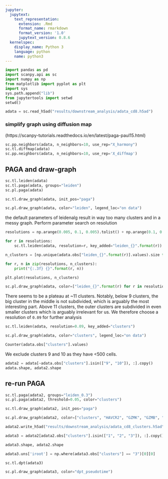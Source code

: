 ```yaml
---
jupyter:
  jupytext:
    text_representation:
      extension: .Rmd
      format_name: rmarkdown
      format_version: '1.0'
      jupytext_version: 0.8.6
  kernelspec:
    display_name: Python 3
    language: python
    name: python3
---
```


```python
import pandas as pd
import scanpy.api as sc
import numpy as np
from matplotlib import pyplot as plt
import sys
sys.path.append("lib")
from jupytertools import setwd
setwd()
```

```python
adata = sc.read_h5ad("results/downstream_analysis/adata_cd8.h5ad")
```

### simplify graph using diffusion map 
(https://scanpy-tutorials.readthedocs.io/en/latest/paga-paul15.html)

```python
sc.pp.neighbors(adata, n_neighbors=10, use_rep="X_harmony")
sc.tl.diffmap(adata)
sc.pp.neighbors(adata, n_neighbors=10, use_rep='X_diffmap')
```

## PAGA and draw-graph

```python
sc.tl.leiden(adata)
sc.tl.paga(adata, groups="leiden")
sc.pl.paga(adata)
```

```python
sc.tl.draw_graph(adata, init_pos="paga")
```

```python
sc.pl.draw_graph(adata, color="leiden", legend_loc="on data")
```

the default parameters of leidenalg result in way too many clusters and in a messy graph. 
Perform parameter search on resolution

```python
resolutions = np.arange(0.005, 0.1, 0.005).tolist() + np.arange(0.1, 0.5, 0.05).tolist()
```

```python
for r in resolutions:
    sc.tl.leiden(adata, resolution=r, key_added="leiden_{}".format(r))
```

```python
n_clusters = [np.unique(adata.obs["leiden_{}".format(r)].values).size for r in resolutions]    
```

```python
for r, n in zip(resolutions, n_clusters):
    print("{:.3f} {}".format(r, n))
```

```python
plt.plot(resolutions, n_clusters)
```

```python
sc.pl.draw_graph(adata, color=["leiden_{}".format(r) for r in resolutions if r <=0.3], legend_loc="on data", frameon=False)
```

There seems to be a plateau at ~11 clusters. Notably, below 9 clusters, the big cluster in the middle is not subdivided, which is arguably the most interesting part. Above 11 clusters, the outer clusters are subdivided in even smaller clusters which is arguably irrelevant for us. 
We therefore choose a resolution of `0.09` for further analysis

```python
sc.tl.leiden(adata, resolution=0.09, key_added="clusters")
```

```python
sc.pl.draw_graph(adata, color="clusters", legend_loc="on data")
```

```python
Counter(adata.obs["clusters"].values)
```

We exclude clusters 9 and 10 as they have <500 cells. 

```python
adata2 = adata[~adata.obs["clusters"].isin(["9", "10"]), :].copy()
adata.shape, adata2.shape
```

## re-run PAGA

```python
sc.tl.paga(adata2, groups="leiden_0.3")
sc.pl.paga(adata2, threshold=0.05, color="clusters")
```

```python
sc.tl.draw_graph(adata2, init_pos="paga")
```

```python
sc.pl.draw_graph(adata2, color=["clusters", "HAVCR2", "GZMK", "GZMB", "ZNF683"], legend_loc="on data")
```

```python
adata2.write_h5ad("results/downstream_analysis/adata_cd8_clusters.h5ad", compression="lzf")
```

```python
adata3 = adata2[adata2.obs["clusters"].isin(["1", "2", "3"]), :].copy()
```

```python
adata3.shape, adata2.shape
```

```python
adata3.uns['iroot'] = np.where(adata3.obs["clusters"] == "3")[0][0]
```

```python
sc.tl.dpt(adata3)
```

```python
sc.pl.draw_graph(adata3, color="dpt_pseudotime")
```

```python

```
